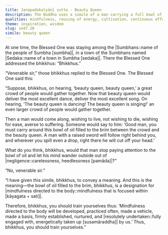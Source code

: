 ```yaml
---
title: Janapadakalyāṇī sutta - Beauty Queen
description: The Buddha uses a simile of a man carrying a full bowl of oil past a great distraction, followed by an executioner ready to strike if he spills a drop, illustrating the life-or-death urgency one ought to bring forth in cultivating and frequently practicing in mindfulness directed to the body.
qualities: mindfulness, rousing of energy, cultivation, continuous effort
theme: inspiration, wisdom
slug: sn47.20
simile: beauty queen
---
```


At one time, the Blessed One was staying among the |Sumbhans::name of the people of Sumbha [sumbha]|, in a town of the Sumbhans named |Sedaka::name of a town in Sumbha [sedaka]|. There the Blessed One addressed the bhikkhus: “Bhikkhus.”

“Venerable sir,” those bhikkhus replied to the Blessed One. The Blessed One said this:

“Suppose, bhikkhus, on hearing, ‘beauty queen, beauty queen,’ a great crowd of people would gather together. Now that beauty queen would deliver the most excellent dance, deliver the most excellent song. On hearing, ‘The beauty queen is dancing! The beauty queen is singing!’ an even larger crowd of people would gather together.

Then a man would come along, wishing to live, not wishing to die, wishing for ease, averse to suffering. Someone would say to him: ‘Good man, you must carry around this bowl of oil filled to the brim between the crowd and the beauty queen. A man with a raised sword will follow right behind you, and wherever you spill even a drop, right there he will cut off your head.’

What do you think, bhikkhus, would that man stop paying attention to the bowl of oil and let his mind wander outside out of |negligence::carelessness, heedlessness [pamāda]|?”

“No, venerable sir.”

“I have given this simile, bhikkhus, to convey a meaning. And this is the meaning—the bowl of oil filled to the brim, bhikkhus, is a designation for |mindfulness directed to the body::mindfulness that is focused within [kāyagata + sati]|.

Therefore, bhikkhus, you should train yourselves thus: ‘Mindfulness directed to the body will be developed, practiced often, made a vehicle, made a basis, firmly established, nurtured, and |resolutely undertaken::fully engaged with, energetically taken up [susamāraddha]| by us.’ Thus, bhikkhus, you should train yourselves.”
